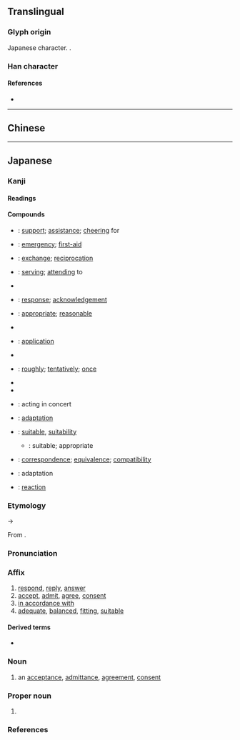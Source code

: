 {{also|應|懬|应}}
{{character info}}
==Translingual==
{{Han simplified forms|應|応|应}}

===Glyph origin===
Japanese {{w|shinjitai}} character. {{Han simp|應|f=倠|t=&nbsp;}}.

===Han character===
{{Han char|rn=61|rad=心|as=03|sn=7|four=|canj=IP,XXIP|ids=⿸广心}}

====References====
* {{Han ref|kx=0377.071|dkj=10347|dj=0703.190|hdz=20875.161|uh=5FDC|ud=24540}}

----

==Chinese==
{{zh-see|應|v}} <!-- Note: [1] 応 is not the simplified form of 懬 or 應 [2] 応 is classified as a variant character of 應 by the Ministry of Education, Taiwan [3] This character is not recognised in mainland China (not encoded in GB 18030) -->

----

==Japanese==
{{ja-kanji forms|応|應}}

===Kanji===
{{ja-kanji|grade=5|rs=心03|kyu=應}}

====Readings====
{{ja-readings
|goon=おう<おう
|kanon=よう<よう
|kun=こた-える<こた-へる, いら-える<いら-へる
|nanori=かず, たか, のぶ, のり, まさ
}}

====Compounds====
{{der-top3|Compounds}}
* {{ja-r|応援|おうえん}}: [[support]]; [[assistance]]; [[cheering]] for
* {{ja-r|応急|おうきゅう}}: [[emergency]]; [[first-aid]]
* {{ja-r|応酬|おうしゅう}}: [[exchange]]; [[reciprocation]]
* {{ja-r|応対|おうたい}}: [[serving]]; [[attending]] to
* {{ja-r|応諾|おうだく}}
* {{ja-r|応答|おうとう}}: [[response]]; [[acknowledgement]]
* {{ja-r|応分|おうぶん}}: [[appropriate]]; [[reasonable]]
* {{ja-r|応報|おうほう}}
* {{ja-r|応用|おうよう}}: [[application]]
* {{ja-r|応力|おうりょく}}
* {{ja-r|一応|いちおう}}: [[roughly]]; [[tentatively]]; [[once]]
* {{ja-r|感応|かんのう}}
* {{ja-r|供応|きょうおう}}
* {{ja-r|呼応|こおう}}: acting in concert
* {{ja-r|順応|じゅんのう}}: [[adaptation]]
* {{ja-r|相応|そうおう}}: [[suitable]], [[suitability]]
** {{ja-r|相応しい|ふさわし.い}}: suitable; appropriate
* {{ja-r|対応|たいおう}}: [[correspondence]]; [[equivalence]]; [[compatibility]]
* {{ja-r|適応|てきおう}}: adaptation
* {{ja-r|反応|はんのう}}: [[reaction]]
{{der-bottom}}

===Etymology===
{{ja-kanjitab|おう|yomi=goon}}
{{IPAchar|/ou/}} → {{IPAchar|/oː/}}

From {{der|ja|ltc|sort=おう|-}} {{ltc-l|應|id=2}}.

===Pronunciation===
{{ja-pron|おう|acc=1|acc_ref=DJR}}

===Affix===
{{ja-pos|affix|おう}}

# [[respond]], [[reply#Verb|reply]], [[answer#Verb|answer]] {{gl|a [[question]], [[call#Noun|call]], etc.}}
# [[accept]], [[admit]], [[agree]], [[consent#Verb|consent]]
# [[in accordance with]]
# [[adequate]], [[balanced]], [[fitting]], [[suitable]]

====Derived terms====
* {{ja-r|応ずる|おうずる}}

===Noun===
{{ja-noun|おう}}

# {{lb|ja|sort=おう|rare}} an [[acceptance]], [[admittance]], [[agreement]], [[consent#Noun|consent]]

===Proper noun===
{{ja-pos|proper|^おう}}

# {{surname|ja|A=a|nodot=1|sort=おう}}

===References===
<references/>